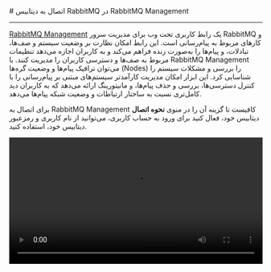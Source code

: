 

<Layout>
<Head>
<title>مستندات اتصال به RabbitMQ با RabbitMQ Management - لیارا</title>
<meta property="og:title" content="مستندات خدمات رایانش ابری لیارا" />
<meta property="og:description" content="مستندات قدم به قدم اتصال به دیتابیس RabbitMQ با RabbitMQ Management"  />
<meta property="og:image" content="https://media.liara.ir/logos/liara-poster.jpg" />
</Head>
# اتصال به دیتابیس RabbitMQ در RabbitMQ Management
<hr className="mb-2" />

<a href="https://www.rabbitmq.com/docs/management" className="text-[#2196f3] ">RabbitMQ Management</a>  یک رابط کاربری تحت وب برای مدیریت سرور RabbitMQ و کارهای مربوط به پیام‌رسانی است. این رابط امکان نظارت بر وضعیت سیستم و صف‌ها، تبادلات، و پیام‌ها را به‌صورت زنده فراهم می‌کند و به کاربران اجازه می‌دهد تنظیمات مربوط به صف‌ها و دسترسی کاربران را مدیریت کنند. با RabbitMQ Management می‌توان ترافیک پیام‌ها و وضعیت گره‌ها (Nodes) را بررسی و مشکلات سیستم را شناسایی کرد. این ابزار امکان مدیریت کارآمدتر سیستم‌های مبتنی بر پیام‌رسانی را با کنترل دسترسی‌ها، بررسی و حذف پیام‌ها، و مانیتورینگ ارائه می‌دهد که به کاربران دید کامل‌تری نسبت به ساختار ارتباطات و وضعیت شبکه پیام‌ها می‌دهد.









<div className="h-2" />

برای اتصال به RabbitMQ Management کافیست تا گزینه آن را در منوی <b>نحوه اتصال</b> دیتابیس خود، فعال کنید
برای ورود به حساب کاربری، می‌توانید از نام کاربری و رمزعبور دیتابیس خود، استفاده کنید. 
<div className="h-4" />

<video
  src="https://media.liara.ir/rabbitmq/rabbitmq-management-plugin.mp4"
  controls="controls"
  className="block w-full"
  width="100%"
/>

</Layout>